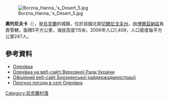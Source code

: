 [[Image:Borzna_Hanna_'s_Desert_5.jpg|right]]

'''奧列尼夫卡'''（{{lang-uk|Оленівка}}），是[[烏克蘭|烏克蘭]]的城鎮，位於該國北部[[切爾尼戈夫州|切爾尼戈夫州]]，由[[博爾茲納區|博爾茲納區]]負責管轄，面積5平方公里，海拔高度115米，2006年人口1,409，人口密度每平方公里247人。

{{coord|51|15|4|N|32|17|50|E|scale:100000|display=title}}

==參考資料==
* [http://w1.c1.rada.gov.ua/pls/z7503/A005?rdat1=04.07.2012&rf7571=39720 Оленівка]
* [http://w1.c1.rada.gov.ua/pls/z7503/A005?rdat1=04.07.2012&rf7571=39720 Оленівка на веб-сайті Верховної Ради України]
* [http://borzadm.cg.gov.ua/ Офіційний веб-сайт Борзнянської райдержадміністрації]{{Wayback|url=http://borzadm.cg.gov.ua/ |date=20140223172758 }}
* [http://weather.in.ua/ua/chernigovskaja/18851 Прогноз погоди в селі Оленівка] {{Wayback|url=http://weather.in.ua/ua/chernigovskaja/18851 |date=20160305195118 }}

{{Ukraine-geo-stub}}
[[Category:烏克蘭村落|Category:烏克蘭村落]]